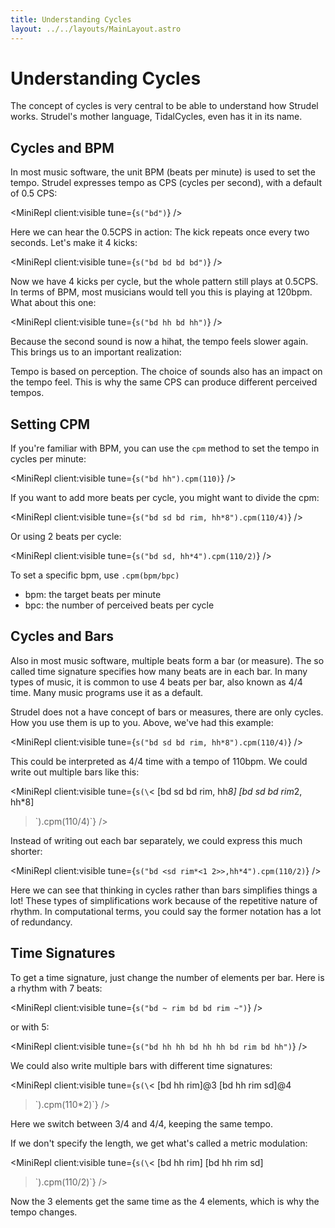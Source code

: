 ```yaml
---
title: Understanding Cycles
layout: ../../layouts/MainLayout.astro
---
```



# Understanding Cycles

The concept of cycles is very central to be able to understand how Strudel works.
Strudel's mother language, TidalCycles, even has it in its name.

## Cycles and BPM

In most music software, the unit BPM (beats per minute) is used to set the tempo.
Strudel expresses tempo as CPS (cycles per second), with a default of 0.5 CPS:

<MiniRepl client:visible tune={`s("bd")`} />

Here we can hear the 0.5CPS in action: The kick repeats once every two seconds.
Let's make it 4 kicks:

<MiniRepl client:visible tune={`s("bd bd bd bd")`} />

Now we have 4 kicks per cycle, but the whole pattern still plays at 0.5CPS.
In terms of BPM, most musicians would tell you this is playing at 120bpm.
What about this one:

<MiniRepl client:visible tune={`s("bd hh bd hh")`} />

Because the second sound is now a hihat, the tempo feels slower again.
This brings us to an important realization:

<Box>

Tempo is based on perception.
The choice of sounds also has an impact on the tempo feel.
This is why the same CPS can produce different perceived tempos.

</Box>

## Setting CPM

If you're familiar with BPM, you can use the `cpm` method to set the tempo in cycles per minute:

<MiniRepl client:visible tune={`s("bd hh").cpm(110)`} />

If you want to add more beats per cycle, you might want to divide the cpm:

<MiniRepl client:visible tune={`s("bd sd bd rim, hh*8").cpm(110/4)`} />

Or using 2 beats per cycle:

<MiniRepl client:visible tune={`s("bd sd, hh*4").cpm(110/2)`} />

<Box>

To set a specific bpm, use `.cpm(bpm/bpc)`

- bpm: the target beats per minute
- bpc: the number of perceived beats per cycle

</Box>

## Cycles and Bars

Also in most music software, multiple beats form a bar (or measure).
The so called time signature specifies how many beats are in each bar.
In many types of music, it is common to use 4 beats per bar, also known as 4/4 time.
Many music programs use it as a default.

Strudel does not a have concept of bars or measures, there are only cycles.
How you use them is up to you. Above, we've had this example:

<MiniRepl client:visible tune={`s("bd sd bd rim, hh*8").cpm(110/4)`} />

This could be interpreted as 4/4 time with a tempo of 110bpm.
We could write out multiple bars like this:

<MiniRepl
  client:visible
  tune={`s(\`<
[bd sd bd rim, hh*8] 
[bd sd bd rim*2, hh*8]
>\`).cpm(110/4)`}
/>

Instead of writing out each bar separately, we could express this much shorter:

<MiniRepl client:visible tune={`s("bd <sd rim*<1 2>>,hh*4").cpm(110/2)`} />

Here we can see that thinking in cycles rather than bars simplifies things a lot!
These types of simplifications work because of the repetitive nature of rhythm.
In computational terms, you could say the former notation has a lot of redundancy.

## Time Signatures

To get a time signature, just change the number of elements per bar. Here is a rhythm with 7 beats:

<MiniRepl client:visible tune={`s("bd ~ rim bd bd rim ~")`} />

or with 5:

<MiniRepl client:visible tune={`s("bd hh hh bd hh hh bd rim bd hh")`} />

We could also write multiple bars with different time signatures:

<MiniRepl
  client:visible
  tune={`s(\`<
[bd hh rim]@3
[bd hh rim sd]@4
>\`).cpm(110*2)`}
/>

Here we switch between 3/4 and 4/4, keeping the same tempo.

If we don't specify the length, we get what's called a metric modulation:

<MiniRepl
  client:visible
  tune={`s(\`<
[bd hh rim]
[bd hh rim sd]
>\`).cpm(110/2)`}
/>

Now the 3 elements get the same time as the 4 elements, which is why the tempo changes.
